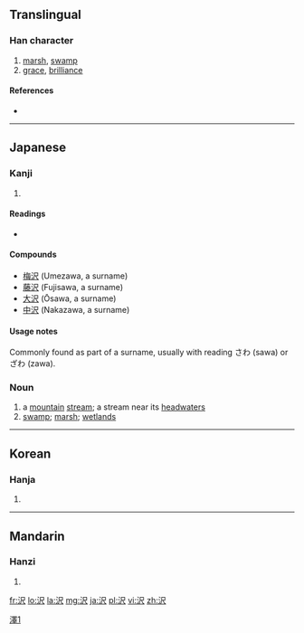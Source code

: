 {{also|澤|泽}}
==Translingual==
{{ja-forms|沢|[[泽]]|[[澤]]}}
[[Category:CJKV characters simplified differently in Japan and China|澤1]]

===Han character===
{{Han char|rn=85|rad=水|as=04|sn=7|four=|canj=水尸人 (ESO)|ids=⿰[[氵]][[尺]]}}

# [[marsh]], [[swamp]]
# [[grace]], [[brilliance]]

====References====
* {{Han ref|kx=0612.121|dkj=17234|dj=1005.160|hdz=31574.031|uh=6CA2|ud=27810}}

----

==Japanese==

===Kanji===
{{ja-kanji|grade=c|rs=水04}}

# {{defn|lang=ja|sort=水04}}

====Readings====
* {{ja-readings|on=[[たく]] (taku)|kun=[[さわ]] (sawa), [[うるおす]] (uruosu), [[うるおい]] (uruoi)}}

====Compounds====
* [[梅沢]] (Umezawa, a surname)
* [[藤沢]] (Fujisawa, a surname)
* [[大沢]] (Ōsawa, a surname)
* [[中沢]] (Nakazawa, a surname)

====Usage notes====
Commonly found as part of a surname, usually with reading さわ (sawa) or ざわ (zawa).

===Noun===
{{ja-noun|s|hira=さわ|rom=sawa|kyu=澤}}

# a [[mountain]] [[stream]]; a stream near its [[headwater]]s
# [[swamp]]; [[marsh]]; [[wetlands]]

----

==Korean==

===Hanja===
{{ko-hanja|hangeul=[[택]], [[석]]|eumhun=|rv=taek, seok|mr=t'aek, sŏk|y=thayk, sek}}

# {{defn|lang=ko|sort=水04}}

----

==Mandarin==

===Hanzi===
{{cmn-hanzi|pin=[[ōu]] ([[ou1]]), [[zé]] ([[ze2]])|wg=ou<sup>1</sup>, tse<sup>2</sup>}}

# {{defn|lang=cmn|sort=水04}}

[[fr:沢]]
[[lo:沢]]
[[la:沢]]
[[mg:沢]]
[[ja:沢]]
[[pl:沢]]
[[vi:沢]]
[[zh:沢]]